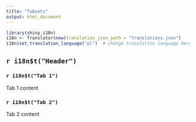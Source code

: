 ```yaml
---
title: "Tabsets"
output: html_document
---
```


```r
library(shiny.i18n)
i18n <- Translator$new(translation_json_path = "translations.json")
i18n$set_translation_language("pl")  # change translation language here
```

## `r i18n$t("Header")` {.tabset}

### `r i18n$t("Tab 1")` 

Tab 1 content

### `r i18n$t("Tab 2")`

Tab 2 content
